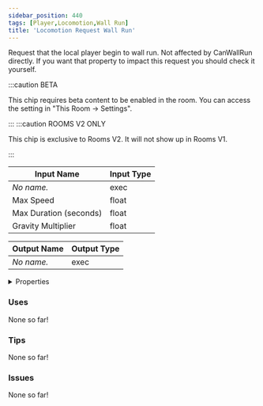 ```yaml
---
sidebar_position: 440
tags: [Player,Locomotion,Wall Run]
title: 'Locomotion Request Wall Run'
---
```


Request that the local player begin to wall run. Not affected by CanWallRun directly. If you want that property to impact this request you should check it yourself.

:::caution BETA

This chip requires beta content to be enabled in the room. You can access the setting in "This Room -> Settings".

:::
:::caution ROOMS V2 ONLY

This chip is exclusive to Rooms V2. It will not show up in Rooms V1.

:::


<IChip uuid="13989690-57a9-432f-b79d-9e8a33c9888b"/>

| Input Name | Input Type |
|-----------|-----------|
| *No name.* | exec |
| Max Speed | float |
| Max Duration (seconds) | float |
| Gravity Multiplier | float |

| Output Name | Output Type |
|-----------|-----------|
| *No name.* | exec |


<details>
  <summary>Properties</summary>
  <div>
    <div>
    <table>
      <thead>
        <tr>
          <th>Is beta required?</th>
          <th>Yes</th>
        </tr>
        <tr>
          <th>Is this chip a trolling risk?</th>
          <th>No</th>
        </tr>
        <tr>
          <th>Is this chip a role assignment risk?</th>
          <th>No</th>
        </tr>
        <tr>
          <th>Chip UUID</th>
          <th>13989690-57a9-432f-b79d-9e8a33c9888b</th>
        </tr>
        <tr>
          <th>Room availability</th>
          <th>Rooms V2 only</th>
        </tr>
      </thead>
    </table>
    </div>
  </div>
</details>

### Uses

None so far!

### Tips

None so far!

### Issues

None so far!